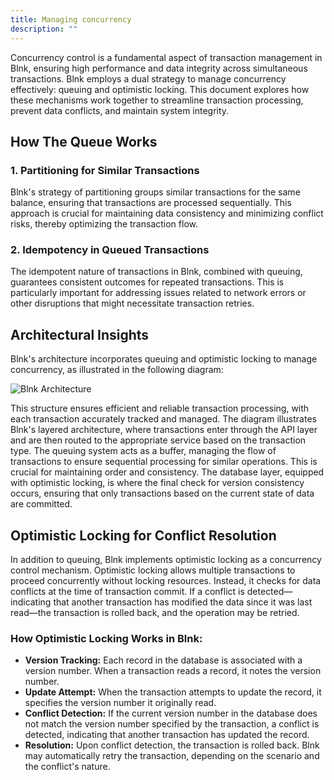 ```yaml
---
title: Managing concurrency
description: ""
---
```

Concurrency control is a fundamental aspect of transaction management in Blnk, ensuring high performance and data integrity across simultaneous transactions. Blnk employs a dual strategy to manage concurrency effectively: queuing and optimistic locking. This document explores how these mechanisms work together to streamline transaction processing, prevent data conflicts, and maintain system integrity.

## How The Queue Works

### 1. **Partitioning for Similar Transactions**
Blnk's strategy of partitioning groups similar transactions for the same balance, ensuring that transactions are processed sequentially. This approach is crucial for maintaining data consistency and minimizing conflict risks, thereby optimizing the transaction flow.

### 2. **Idempotency in Queued Transactions**
The idempotent nature of transactions in Blnk, combined with queuing, guarantees consistent outcomes for repeated transactions. This is particularly important for addressing issues related to network errors or other disruptions that might necessitate transaction retries.

## Architectural Insights
Blnk's architecture incorporates queuing and optimistic locking to manage concurrency, as illustrated in the following diagram:

![Blnk Architecture](https://res.cloudinary.com/dp8bwjdvg/image/upload/v1697446181/lopw0lqnqwsyo5nul79z.png)

This structure ensures efficient and reliable transaction processing, with each transaction accurately tracked and managed. The diagram illustrates Blnk's layered architecture, where transactions enter through the API layer and are then routed to the appropriate service based on the transaction type. The queuing system acts as a buffer, managing the flow of transactions to ensure sequential processing for similar operations. This is crucial for maintaining order and consistency. The database layer, equipped with optimistic locking, is where the final check for version consistency occurs, ensuring that only transactions based on the current state of data are committed.

## Optimistic Locking for Conflict Resolution

In addition to queuing, Blnk implements optimistic locking as a concurrency control mechanism. Optimistic locking allows multiple transactions to proceed concurrently without locking resources. Instead, it checks for data conflicts at the time of transaction commit. If a conflict is detected—indicating that another transaction has modified the data since it was last read—the transaction is rolled back, and the operation may be retried.

### How Optimistic Locking Works in Blnk:

- **Version Tracking:** Each record in the database is associated with a version number. When a transaction reads a record, it notes the version number.
- **Update Attempt:** When the transaction attempts to update the record, it specifies the version number it originally read.
- **Conflict Detection:** If the current version number in the database does not match the version number specified by the transaction, a conflict is detected, indicating that another transaction has updated the record.
- **Resolution:** Upon conflict detection, the transaction is rolled back. Blnk may automatically retry the transaction, depending on the scenario and the conflict's nature.


